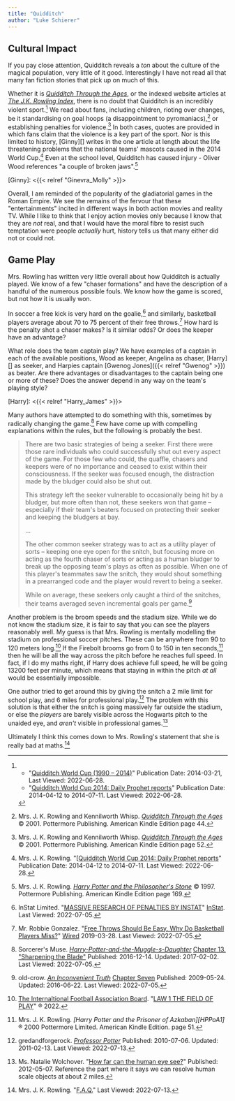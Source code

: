 ```yaml
---
title: "Quidditch"
author: "Luke Schierer"
---
```


## Cultural Impact

If you pay close attention, Quidditch reveals a *ton* about the culture of the
magical population, very little of it good.  Interestingly I have not read all
that many fan fiction stories that pick up on much of this.

Whether it is _[Quidditch Through the
Ages](https://www.goodreads.com/book/show/111450.Quidditch_Through_the_Ages)_,
or the indexed website articles at _[The J.K. Rowling
Index](https://www.rowlingindex.org/)_, there is no doubt that Quidditch is an
incredibly violent sport.[^220628-6]  We read about fans, including children,
rioting over changes, be it standardising on goal hoops (a disappointment to
pyromaniacs),[^220628-7] or establishing penalties for violence.[^220628-8]  In
both cases, quotes are provided in which fans claim that the violence is a key
part of the sport.  Nor is this limited to history, [Ginny][] writes in the one
article at length about the life threatening problems that the national teams'
mascots caused in the 2014 World Cup.[^220628-9]  Even at the school level,
Quidditch has caused injury - Oliver Wood references "a couple of broken
jaws".[^220628-10]  

[Ginny]: <{{< relref "Ginevra_Molly" >}}>

Overall, I am reminded of the popularity of the gladiatorial games in the Roman
Empire.  We see the remains of the fervour that these "entertainments" incited
in different ways in both action movies and reality TV.  While I like to think
that I enjoy action movies only because I know that they are *not* real, and
that I would have the moral fibre to resist such temptation were people
*actually* hurt, history tells us that many either did not or could not.

[^220628-10]: Mrs. J. K. Rowling.
   _[Harry Potter and the Philosopher's Stone](https://www.goodreads.com/book/show/3.Harry_Potter_and_the_Sorcerer_s_Stone)_
   © 1997. Pottermore Publishing. American Kindle Edition page 169.

[^220628-9]: Mrs. J. K. Rowling.
   "[[Quidditch World Cup 2014: Daily Prophet reports](https://www.rowlingindex.org/work/pmqwcdpr/)"
   Publication Date: 2014-04-12 to 2014-07-11.  Last Viewed: 2022-06-28.

[^220628-8]: Mrs. J. K. Rowling and Kennilworth Whisp.
    _[Quidditch Through the Ages](https://www.goodreads.com/book/show/111450.Quidditch_Through_the_Ages)_
    © 2001. Pottermore Publishing. American Kindle Edition page 52.

[^220628-7]: Mrs. J. K. Rowling and Kennilworth Whisp.
    _[Quidditch Through the Ages](https://www.goodreads.com/book/show/111450.Quidditch_Through_the_Ages)_
    © 2001. Pottermore Publishing. American Kindle Edition page 44.

[^220628-6]: 
    * "[Quidditch World Cup (1990 – 2014)](https://www.rowlingindex.org/work/pmq9014/)"
      Publication Date: 2014-03-21, Last Viewed: 2022-06-28.
    * "[Quidditch World Cup 2014: Daily Prophet reports](https://www.rowlingindex.org/work/pmqwcdpr/)"
      Publication Date: 2014-04-12 to 2014-07-11.  Last Viewed: 2022-06-28.

## Game Play

Mrs. Rowling has written very little overall about how Quidditch is actually
played.  We know of a few "chaser formations" and have the description of a
handful of the numerous possible fouls.   We know how the game is scored, but
not how it is usually won.

In soccer a free kick is very hard on the goalie,[^220705-2] and similarly,
basketball players average about 70 to 75 percent of their free
throws.[^220705-1]  How hard is the penalty shot a chaser makes? Is it similar
odds? Or does the keeper have an advantage? 

What role does the team captain play?  We have examples of a captain in each of
the available positions, Wood as keeper, Angelina as chaser, [Harry][] as
seeker, and Harpies captain [Gwenog Jones]({{< relref "Gwenog" >}}) 
as beater.  Are there advantages or disadvantages to the captain being one or
more of these? Does the answer depend in any way on the team's playing style? 

[Harry]: <{{< relref "Harry_James" >}}>

Many authors have attempted to do something with this, sometimes by radically
changing the game.[^220705-3]  Few have come up with compelling explanations
within the rules, but the following is probably the best. 

> There are two basic strategies of being a seeker. First there were those rare
> individuals who could successfully shut out every aspect of the game. For
> those few who could, the quaffle, chasers and keepers were of no importance
> and ceased to exist within their consciousness. If the seeker was focused
> enough, the distraction made by the bludger could also be shut
> out.
> 
> This strategy left the seeker vulnerable to occasionally being hit by a
> bludger, but more often than not, these seekers won that game – especially if
> their team's beaters focused on protecting their seeker and keeping the
> bludgers at bay.
> 
> …
> 
> The other common seeker strategy was to act as a utility player of sorts –
> keeping one eye open for the snitch, but focusing more on acting as the
> fourth chaser of sorts or acting as a human bludger to break up the opposing
> team's plays as often as possible. When one of this player's teammates saw
> the snitch, they would shout something in a prearranged code and the player
> would revert to being a seeker.
> 
> While on average, these seekers only caught a third of the snitches, their
> teams averaged seven incremental goals per game.[^220705-4]

Another problem is the broom speeds and the stadium size.  While we do not know
the stadium size, it is fair to say that you can see the players reasonably
well.  My guess is that Mrs. Rowling is mentally modelling the stadium on
professional soccer pitches.  These can be anywhere from 90 to 120 meters
long.[^220713-1]  If the Firebolt brooms go from 0 to 150 in ten
seconds,[^220713-2] then he will be all the way across the pitch before he
reaches full speed.  In fact, if I do my maths right, if Harry does achieve full
speed, he will be going 13200 feet per minute, which means that staying in
within the pitch *at all* would be essentially impossible.  

One author tried to get around this by giving the snitch a 2 mile limit for
school play, and 6 miles for professional play.[^220713-3]  The problem with
this solution is that either the snitch is going massively far outside the
stadium, or else the _players_ are barely visible across the Hogwarts pitch to
the unaided eye, and *aren't* visible in professional games.[^220713-4]

Ultimately I think this comes down to Mrs. Rowling's statement that she is
really bad at maths.[^220713-5]

[^220713-5]: Mrs. J. K. Rowling.
   "[F.A.Q.](https://therowlinglibrary.com/jkrowling.com/textonly/en/faq.html)"
   Last Viewed: 2022-07-13.

[^220713-4]: Ms. Natalie Wolchover.
   "[How far can the human eye see?](https://www.livescience.com/33895-human-eye.html)"
   Published: 2012-05-07. Reference the part where it says we can resolve human scale objects at about 2 miles. 

[^220713-3]: gredandforgerock.
    _[Professor Potter](https://www.fanfiction.net/s/6116629)_
    Published: 2010-07-06. Updated: 2011-02-13. Last Viewed: 2022-07-13.

[^220713-2]: Mrs. J. K. Rowling.
    _[Harry Potter and the Prisoner of Azkaban][HPPoA1]_
    ® 2000 Pottermore Limited. American Kindle Edition. page 51.

[HPPaA1]: <https://www.goodreads.com/book/show/5.Harry_Potter_and_the_Prisoner_of_Azkaban>

[^220713-1]: [The Internaltional Football Association Board](https://www.theifab.com/). "[LAW 1 THE FIELD OF PLAY](https://www.theifab.com/laws/latest/the-field-of-play)" 
    ® 2022. 

[^220705-1]: Mr. Robbie Gonzalez. "[Free Throws Should Be Easy. Why Do Basketball Players Miss?](https://www.wired.com/story/almost-impossible-free-throws/)" [Wired](https://www.wired.com/) 2019-03-28. Last Viewed: 2022-07-05. 

[^220705-2]: InStat Limited. "[MASSIVE RESEARCH OF PENALTIES BY INSTAT](https://instatsport.com/football/article/penalty_research)" [InStat](https://instatsport.com). Last Viewed: 2022-07-05. 

[^220705-3]: Sorcerer's Muse. _[Harry-Potter-and-the-Muggle-s-Daughter](https://www.fanfiction.net/s/12273541)_ 
    [Chapter 13. "Sharpening the Blade"](https://www.fanfiction.net/s/12273541/13/Harry-Potter-and-the-Muggle-s-Daughter) 
    Published: 2016-12-14. Updated: 2017-02-02. Last Viewed: 2022-07-05.

[^220705-4]: old-crow. _[An Inconvenient Truth](https://www.fanfiction.net/s/5084287)_
    [Chapter Seven](https://www.fanfiction.net/s/5084287/7/An-Inconvenient-Truth)
    Published: 2009-05-24. Updated: 2016-06-22. Last Viewed: 2022-07-05.
